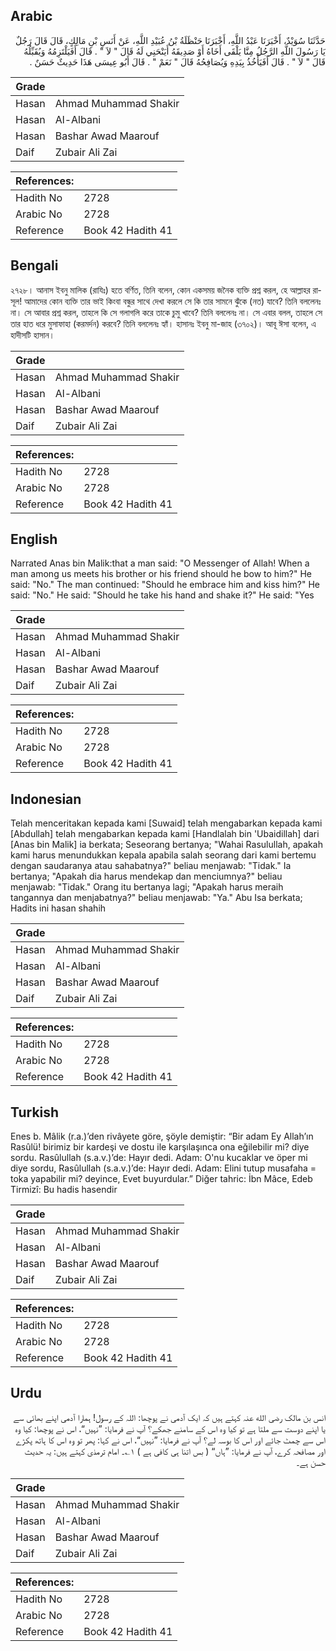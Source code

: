 ## Arabic


<div dir="rtl" lang="ar" style={{fontSize:'larger',backgroundColor:'#f8f9fa',padding:20}}>
حَدَّثَنَا سُوَيْدٌ، أَخْبَرَنَا عَبْدُ اللَّهِ، أَخْبَرَنَا حَنْظَلَةُ بْنُ عُبَيْدِ اللَّهِ، عَنْ أَنَسِ بْنِ مَالِكٍ، قَالَ قَالَ رَجُلٌ يَا رَسُولَ اللَّهِ الرَّجُلُ مِنَّا يَلْقَى أَخَاهُ أَوْ صَدِيقَهُ أَيَنْحَنِي لَهُ قَالَ ‏"‏ لاَ ‏"‏ ‏.‏ قَالَ أَفَيَلْتَزِمُهُ وَيُقَبِّلُهُ قَالَ ‏"‏ لاَ ‏"‏ ‏.‏ قَالَ أَفَيَأْخُذُ بِيَدِهِ وَيُصَافِحُهُ قَالَ ‏"‏ نَعَمْ ‏"‏ ‏.‏ قَالَ أَبُو عِيسَى هَذَا حَدِيثٌ حَسَنٌ ‏.‏
</div>
<div style={{backgroundColor:'#f8f9fa',padding:20, marginBottom: 10}}><table> <thead> <tr> <th>Grade</th> <th></th> </tr> </thead> <tbody> <tr><td>Hasan</td><td>Ahmad Muhammad Shakir</td></tr><tr><td>Hasan</td><td>Al-Albani</td></tr><tr><td>Hasan</td><td>Bashar Awad Maarouf</td></tr><tr><td>Daif</td><td>Zubair Ali Zai</td></tr></tbody></table><table> <thead> <tr> <th>References:</th> <th></th> </tr> </thead> <tbody><tr><td>Hadith No</td><td>2728</td></tr><tr><td>Arabic No</td><td>2728</td></tr><tr><td>Reference</td><td>Book 42 Hadith 41</td></tr></tbody></table></div>

## Bengali


<div dir="ltr" lang="bn" style={{fontSize:'larger',backgroundColor:'#f8f9fa',padding:20}}>
২৭২৮। আনাস ইবনু মালিক (রাযিঃ) হতে বর্ণিত, তিনি বলেন, কোন একসময় জনৈক ব্যক্তি প্রশ্ন করল, হে আল্লাহর রাসূল! আমাদের কোন ব্যক্তি তার ভাই কিংবা বন্ধুর সাথে দেখা করলে সে কি তার সামনে ঝুঁকে (নত) যাবে? তিনি বললেনঃ না। সে আবার প্রশ্ন করল, তাহলে কি সে গলাগলি করে তাকে চুমু খাবে? তিনি বললেনঃ না। সে এবার বলল, তাহলে সে তার হাত ধরে মুসাফাহা (করমর্দন) করবে? তিনি বললেনঃ হ্যাঁ। হাসানঃ ইবনু মা-জাহ (৩৭০২)। আবূ ঈসা বলেন, এ হাদীসটি হাসান।
</div>
<div style={{backgroundColor:'#f8f9fa',padding:20, marginBottom: 10}}><table> <thead> <tr> <th>Grade</th> <th></th> </tr> </thead> <tbody> <tr><td>Hasan</td><td>Ahmad Muhammad Shakir</td></tr><tr><td>Hasan</td><td>Al-Albani</td></tr><tr><td>Hasan</td><td>Bashar Awad Maarouf</td></tr><tr><td>Daif</td><td>Zubair Ali Zai</td></tr></tbody></table><table> <thead> <tr> <th>References:</th> <th></th> </tr> </thead> <tbody><tr><td>Hadith No</td><td>2728</td></tr><tr><td>Arabic No</td><td>2728</td></tr><tr><td>Reference</td><td>Book 42 Hadith 41</td></tr></tbody></table></div>

## English


<div dir="ltr" lang="en" style={{fontSize:'larger',backgroundColor:'#f8f9fa',padding:20}}>
Narrated Anas bin Malik:that a man said: "O Messenger of Allah! When a man among us meets his brother or his friend should he bow to him?" He said: "No." The man continued: "Should he embrace him and kiss him?" He said: "No." He said: "Should he take his hand and shake it?" He said: "Yes
</div>
<div style={{backgroundColor:'#f8f9fa',padding:20, marginBottom: 10}}><table> <thead> <tr> <th>Grade</th> <th></th> </tr> </thead> <tbody> <tr><td>Hasan</td><td>Ahmad Muhammad Shakir</td></tr><tr><td>Hasan</td><td>Al-Albani</td></tr><tr><td>Hasan</td><td>Bashar Awad Maarouf</td></tr><tr><td>Daif</td><td>Zubair Ali Zai</td></tr></tbody></table><table> <thead> <tr> <th>References:</th> <th></th> </tr> </thead> <tbody><tr><td>Hadith No</td><td>2728</td></tr><tr><td>Arabic No</td><td>2728</td></tr><tr><td>Reference</td><td>Book 42 Hadith 41</td></tr></tbody></table></div>

## Indonesian


<div dir="ltr" lang="id" style={{fontSize:'larger',backgroundColor:'#f8f9fa',padding:20}}>
Telah menceritakan kepada kami [Suwaid] telah mengabarkan kepada kami [Abdullah] telah mengabarkan kepada kami [Handlalah bin 'Ubaidillah] dari [Anas bin Malik] ia berkata; Seseorang bertanya; "Wahai Rasulullah, apakah kami harus menundukkan kepala apabila salah seorang dari kami bertemu dengan saudaranya atau sahabatnya?" beliau menjawab: "Tidak." Ia bertanya; "Apakah dia harus mendekap dan menciumnya?" beliau menjawab: "Tidak." Orang itu bertanya lagi; "Apakah harus meraih tangannya dan menjabatnya?" beliau menjawab: "Ya." Abu Isa berkata; Hadits ini hasan shahih
</div>
<div style={{backgroundColor:'#f8f9fa',padding:20, marginBottom: 10}}><table> <thead> <tr> <th>Grade</th> <th></th> </tr> </thead> <tbody> <tr><td>Hasan</td><td>Ahmad Muhammad Shakir</td></tr><tr><td>Hasan</td><td>Al-Albani</td></tr><tr><td>Hasan</td><td>Bashar Awad Maarouf</td></tr><tr><td>Daif</td><td>Zubair Ali Zai</td></tr></tbody></table><table> <thead> <tr> <th>References:</th> <th></th> </tr> </thead> <tbody><tr><td>Hadith No</td><td>2728</td></tr><tr><td>Arabic No</td><td>2728</td></tr><tr><td>Reference</td><td>Book 42 Hadith 41</td></tr></tbody></table></div>

## Turkish


<div dir="ltr" lang="tr" style={{fontSize:'larger',backgroundColor:'#f8f9fa',padding:20}}>
Enes b. Mâlik (r.a.)’den rivâyete göre, şöyle demiştir: “Bir adam Ey Allah’ın Rasûlü! birimiz bir kardeşi ve dostu ile karşılaşınca ona eğilebilir mi? diye sordu. Rasûlullah (s.a.v.)’de: Hayır dedi. Adam: O'nu kucaklar ve öper mi diye sordu, Rasûlullah (s.a.v.)’de: Hayır dedi. Adam: Elini tutup musafaha = toka yapabilir mi? deyince, Evet buyurdular.” Diğer tahric: İbn Mâce, Edeb Tirmizî: Bu hadis hasendir
</div>
<div style={{backgroundColor:'#f8f9fa',padding:20, marginBottom: 10}}><table> <thead> <tr> <th>Grade</th> <th></th> </tr> </thead> <tbody> <tr><td>Hasan</td><td>Ahmad Muhammad Shakir</td></tr><tr><td>Hasan</td><td>Al-Albani</td></tr><tr><td>Hasan</td><td>Bashar Awad Maarouf</td></tr><tr><td>Daif</td><td>Zubair Ali Zai</td></tr></tbody></table><table> <thead> <tr> <th>References:</th> <th></th> </tr> </thead> <tbody><tr><td>Hadith No</td><td>2728</td></tr><tr><td>Arabic No</td><td>2728</td></tr><tr><td>Reference</td><td>Book 42 Hadith 41</td></tr></tbody></table></div>

## Urdu


<div dir="rtl" lang="ur" style={{fontSize:'larger',backgroundColor:'#f8f9fa',padding:20}}>
انس بن مالک رضی الله عنہ کہتے ہیں کہ ایک آدمی نے پوچھا: اللہ کے رسول! ہمارا آدمی اپنے بھائی سے یا اپنے دوست سے ملتا ہے تو کیا وہ اس کے سامنے جھکے؟ آپ نے فرمایا: ”نہیں“، اس نے پوچھا: کیا وہ اس سے چمٹ جائے اور اس کا بوسہ لے؟ آپ نے فرمایا: ”نہیں“، اس نے کہا: پھر تو وہ اس کا ہاتھ پکڑے اور مصافحہ کرے، آپ نے فرمایا: ”ہاں“ ( بس اتنا ہی کافی ہے ) ۱؎۔ امام ترمذی کہتے ہیں: یہ حدیث حسن ہے۔
</div>
<div style={{backgroundColor:'#f8f9fa',padding:20, marginBottom: 10}}><table> <thead> <tr> <th>Grade</th> <th></th> </tr> </thead> <tbody> <tr><td>Hasan</td><td>Ahmad Muhammad Shakir</td></tr><tr><td>Hasan</td><td>Al-Albani</td></tr><tr><td>Hasan</td><td>Bashar Awad Maarouf</td></tr><tr><td>Daif</td><td>Zubair Ali Zai</td></tr></tbody></table><table> <thead> <tr> <th>References:</th> <th></th> </tr> </thead> <tbody><tr><td>Hadith No</td><td>2728</td></tr><tr><td>Arabic No</td><td>2728</td></tr><tr><td>Reference</td><td>Book 42 Hadith 41</td></tr></tbody></table></div>